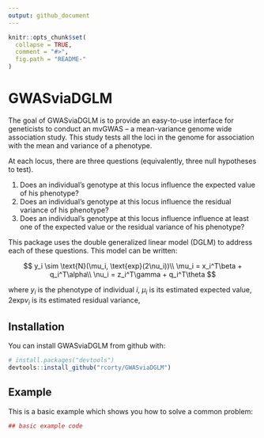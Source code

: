 ```yaml
---
output: github_document
---
```


<!-- README.md is generated from README.Rmd. Please edit that file -->

```r
knitr::opts_chunk$set(
  collapse = TRUE,
  comment = "#>",
  fig.path = "README-"
)
```

# GWASviaDGLM

The goal of GWASviaDGLM is to provide an easy-to-use interface for geneticists to conduct an mvGWAS -- a mean-variance genome wide association study.
This study tests all the loci in the genome for association with the mean and variance of a phenotype.

At each locus, there are three questions (equivalently, three null hypotheses to test).

1. Does an individual's genotype at this locus influence the expected value of his phenotype?
2. Does an individual's genotype at this locus influence the residual variance of his phenotype?
3. Does an individual's genotype at this locus influence influence at least one of the expected value or the residual variance of his phenotype?

This package uses the double generalized linear model (DGLM) to address each of these questions.
This model can be written:

$$
y_i \sim \text{N}(\mu_i, \text{exp}(2\nu_i))\\
\mu_i = x_i^T\beta + q_i^T\alpha\\
\nu_i = z_i^T\gamma + q_i^T\theta
$$

where $y_i$ is the phenotype of individual $i$, 
$\mu_i$ is its estimated expected value,
$2\text{exp}\nu_i$ is its estimated residual variance,


## Installation

You can install GWASviaDGLM from github with:

```r
# install.packages("devtools")
devtools::install_github("rcorty/GWASviaDGLM")
```

## Example

This is a basic example which shows you how to solve a common problem:

```r
## basic example code
```
